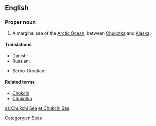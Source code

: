 ==English==
{{wikipedia}}

===Proper noun===
{{en-proper noun}}

# A marginal sea of the [[Arctic Ocean]], between [[Chukotka]] and [[Alaska]].

====Translations====
{{trans-top|part of the Arctic Ocean}}
* Danish: {{t|da|Tjuktjerhavet}}
* Russian: {{t+|ru|Чуко́тское мо́ре|n}}
{{trans-mid}}
* Serbo-Croatian: {{t|sh|Čukotsko more}}
{{trans-bottom}}

====Related terms====
* [[Chukchi]]
* [[Chukotka]]

[[Category:en:Seas]]

[[az:Chukchi Sea]]
[[et:Chukchi Sea]]